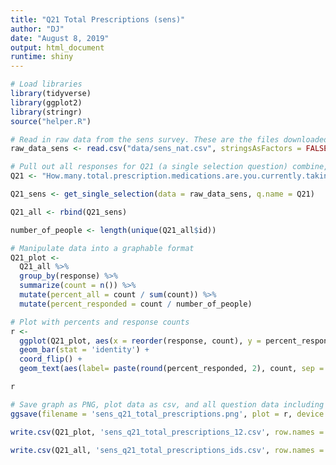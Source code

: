 ```yaml
---
title: "Q21 Total Prescriptions (sens)"
author: "DJ"
date: "August 8, 2019"
output: html_document
runtime: shiny
---
```


```r
# Load libraries
library(tidyverse)
library(ggplot2)
library(stringr)
source("helper.R")
```

```r
# Read in raw data from the sens survey. These are the files downloaded from survey monkey saved as a .csv
raw_data_sens <- read.csv("data/sens_nat.csv", stringsAsFactors = FALSE)
```
  
```r
# Pull out all responses for Q21 (a single selection question) combine, then determine 'question n'
Q21 <- "How.many.total.prescription.medications.are.you.currently.taking...Please.insert.number."

Q21_sens <- get_single_selection(data = raw_data_sens, q.name = Q21)

Q21_all <- rbind(Q21_sens)

number_of_people <- length(unique(Q21_all$id))
```

```r
# Manipulate data into a graphable format
Q21_plot <- 
  Q21_all %>%
  group_by(response) %>%
  summarize(count = n()) %>%
  mutate(percent_all = count / sum(count)) %>%
  mutate(percent_responded = count / number_of_people)
```

```r
# Plot with percents and response counts
r <- 
  ggplot(Q21_plot, aes(x = reorder(response, count), y = percent_responded)) +
  geom_bar(stat = 'identity') +
  coord_flip() +
  geom_text(aes(label= paste(round(percent_responded, 2), count, sep = "***")))

r
```

```r
# Save graph as PNG, plot data as csv, and all question data including response IDs as csv (save question n and N at end of plot file as "_x.x")
ggsave(filename = 'sens_q21_total_prescriptions.png', plot = r, device = 'png')

write.csv(Q21_plot, 'sens_q21_total_prescriptions_12.csv', row.names = FALSE)

write.csv(Q21_all, 'sens_q21_total_prescriptions_ids.csv', row.names = FALSE)
```
